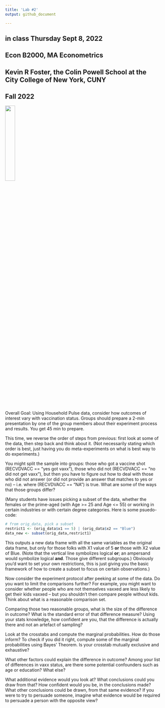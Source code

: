 ---
title: 'Lab #2'
output: github_document

---

## in class Thursday Sept 8, 2022
## Econ B2000, MA Econometrics
## Kevin R Foster, the Colin Powell School at the City College of New York, CUNY
## Fall 2022

![](2labs_c.jpg){width=25%}

Overall Goal: Using Household Pulse data, consider how outcomes of interest vary with vaccination status. Groups should prepare a 2-min presentation by one of the group members about their experiment process and results. You get 45 min to prepare.

This time, we reverse the order of steps from previous: first look at some of the data, then step back and think about it. (Not necessarily stating which order is best, just having you do meta-experiments on what is best way to do experiments.)

You might split the sample into groups: those who got a vaccine shot (RECVDVACC == "yes got vaxx"), those who did not (RECVDVACC == "no did not get vaxx"), but then you have to figure out how to deal with those who did not answer (or did not provide an answer that matches to yes or no) -- i.e. where (RECVDVACC == "NA") is true. What are some of the ways that those groups differ?

(Many students have issues picking a subset of the data, whether the females or the prime-aged (with Age >= 25 and Age <= 55) or working in certain industries or with certain degree categories. Here is some psuedo-code:
``` {r eval = FALSE}
# from orig_data, pick a subset
restrict1 <- (orig_data$x1 == 5) | (orig_data$x2 == "Blue")
data_new <- subset(orig_data,restrict1)

```
This outputs a new data frame with all the same variables as the original data frame, but only for those folks with X1 value of 5 **or** those with X2 value of Blue. (Note that the vertical line symbolizes logical **or**; an ampersand would symbolize logical **and**. Those give different subgroups.) Obviously you'd want to set your own restrictions, this is just giving you the basic framework of how to create a subset to focus on certain observations.)

Now consider the experiment protocol after peeking at some of the data. Do you want to limit the comparisons further? For example, you might want to consider whether people who are not themselves vaxxed are less likely to get their kids vaxxed -- but you shouldn't then compare people without kids. Think about what is a reasonable comparison set.

Comparing those two reasonable groups, what is the size of the difference in outcome? What is the standard error of that difference measure? Using your stats knowledge, how confident are you, that the difference is actually there and not an artefact of sampling?

Look at the crosstabs and compute the marginal probabilities. How do those inform? To check if you did it right, compute some of the marginal probabilities using Bayes' Theorem. Is your crosstab mutually exclusive and exhaustive?

What other factors could explain the difference in outcome? Among your list of differences in vaxx status, are there some potential confounders such as age or education? What else? 

What additional evidence would you look at? What conclusions could you draw from that? How confident would you be, in the conclusions made? What other conclusions could be drawn, from that same evidence? If you were to try to persuade someone, imagine what evidence would be required to persuade a person with the opposite view?



